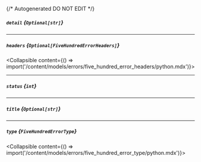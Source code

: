 {/* Autogenerated DO NOT EDIT  */}

##### `detail` *{`Optional[str]`}*

---
##### `headers` *{`Optional[FiveHundredErrorHeaders]`}*
<Collapsible content={() => import('/content/models/errors/five_hundred_error_headers/python.mdx')}>
</Collapsible>

---
##### `status` *{`int`}*

---
##### `title` *{`Optional[str]`}*

---
##### `type` *{`FiveHundredErrorType`}*
<Collapsible content={() => import('/content/models/errors/five_hundred_error_type/python.mdx')}>
</Collapsible>

